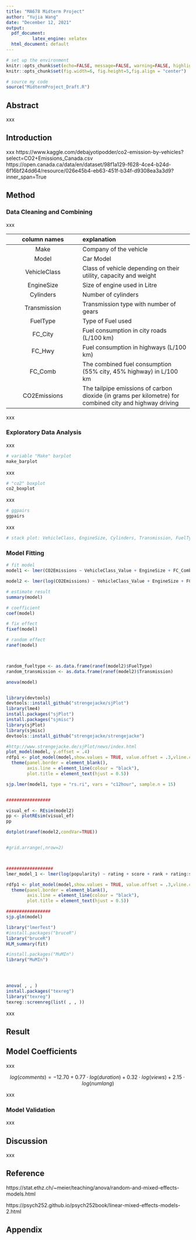 ```yaml
---
title: "MA678 Midterm Project"
author: "Yujia Wang"
date: "December 12, 2021"
output:
  pdf_document: 
          latex_engine: xelatex
  html_document: default
---
```


```r
# set up the environment
knitr::opts_chunk$set(echo=FALSE, message=FALSE, warning=FALSE, highlight=FALSE)
knitr::opts_chunk$set(fig.width=6, fig.height=5,fig.align = "center") 
```

```r
# source my code
source("MidtermProject_Draft.R")
```


## Abstract

xxx 

## Introduction

xxx
https://www.kaggle.com/debajyotipodder/co2-emission-by-vehicles?select=CO2+Emissions_Canada.csv
https://open.canada.ca/data/en/dataset/98f1a129-f628-4ce4-b24d-6f16bf24dd64/resource/026e45b4-eb63-451f-b34f-d9308ea3a3d9?inner_span=True

## Method

### Data Cleaning and Combining

xxx

|column names                     |explanation|
|:--:                             |:-----|
|Make                             |Company of the vehicle|
|Model                            |Car Model|
|VehicleClass                     |Class of vehicle depending on their utility, capacity and weight|
|EngineSize                       |Size of engine used in Litre|
|Cylinders                        |Number of cylinders|
|Transmission                     |Transmission type with number of gears|
|FuelType                         |Type of Fuel used|
|FC_City                          |Fuel consumption in city roads (L/100 km)|
|FC_Hwy                           |Fuel consumption in highways (L/100 km)|
|FC_Comb                          |The combined fuel consumption (55% city, 45% highway) in L/100 km|
|CO2Emissions                     |The tailpipe emissions of carbon dioxide (in grams per kilometre) for combined city and highway driving|

xxx

### Exploratory Data Analysis

xxx 

```r
# variable "Make" barplot
make_barplot
```

xxx 

```r
# "co2" boxplot
co2_boxplot
```

xxx

```r
# ggpairs
ggpairs
```

xxx

```r
# stack plot: VehicleClass, EngineSize, Cylinders, Transmission, FuelType 

```

### Model Fitting

```r
# fit model
model1 <- lmer(CO2Emissions ~ VehicleClass_Value + EngineSize + FC_Comb + (1+EngineSize|Transmission) + (1+FC_Comb|FuelType), data=co2_final)

model2 <- lmer(log(CO2Emissions) ~ VehicleClass_Value + EngineSize + FC_Comb + (1+EngineSize|Transmission) + (1+FC_Comb|FuelType), data=co2_final2)

# estimate result
summary(model)

# coefficient
coef(model)

# fix effect
fixef(model)

# random effect
ranef(model)



random_fueltype <- as.data.frame(ranef(model2)$FuelType)
random_transmission <- as.data.frame(ranef(model2)$Transmission)

```

```r
anova(model)



```






```r
library(devtools)
devtools::install_github("strengejacke/sjPlot")
library(lme4)
install.packages("sjPlot")
install.packages("sjmisc")
library(sjPlot)
library(sjmisc)
devtools::install_github("strengejacke/strengejacke")

#http://www.strengejacke.de/sjPlot/news/index.html
plot_model(model, y.offset = .4)
rdfp1 <- plot_model(model,show.values = TRUE, value.offset = .3,vline.color = "black") + theme_bw() +
  theme(panel.border = element_blank(),
        axis.line = element_line(colour = "black"),
        plot.title = element_text(hjust = 0.5))

sjp.lmer(model1, type = "rs.ri", vars = "c12hour", sample.n = 15)


#################

visual_ef <- REsim(model2)
pp <- plotREsim(visual_ef)
pp

dotplot(ranef(model2,condVar=TRUE))


#grid.arrange(,nrow=2)



##################
lmer_model_1 <- lmer(log(popularity) ~ rating + score + rank + rating:score + (1 | rating) + (1 | source:type), data = movie)

rdfp1 <- plot_model(model,show.values = TRUE, value.offset = .3,vline.color = "black") + theme_bw() +
  theme(panel.border = element_blank(),
        axis.line = element_line(colour = "black"),
        plot.title = element_text(hjust = 0.5))

#################
sjp.glm(model)
```


```r
library("lmerTest")
#install.packages("bruceR")
library("bruceR")
HLM_summary(fit)

#install.packages("MuMIn")
library("MuMIn")




anova( , , )
install.packages("texreg")
library("texreg")
texreg::screenreg(list( , , ))
```


xxx



## Result

## Model Coefficients

xxx

$$log(comments)= -12.70 + 0.77\cdot log(duration) + 0.32\cdot log(views) + 2.15\cdot log(numlang)$$

xxx

### Model Validation


   
xxx

## Discussion

xxx

## Reference

https://stat.ethz.ch/~meier/teaching/anova/random-and-mixed-effects-models.html

https://psych252.github.io/psych252book/linear-mixed-effects-models-2.html    

\newpage
## Appendix







